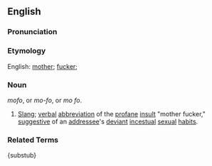 ==English==

===Pronunciation===
{{substub}}

===Etymology===
English: [[mother]]; [[fuck]]er;

===Noun===
''mofo'', or ''mo-fo'', or ''mo fo''.

# [[Slang]]; [[verbal]] [[abbreviate|abbreviation]] of the [[profane]] [[insult]] "mother fucker," [[suggestion|suggestive]] of an [[addressee]]'s [[deviance|deviant]] [[incest]]ual [[sex]]ual [[habit]]s.

===Related Terms===
{substub}
